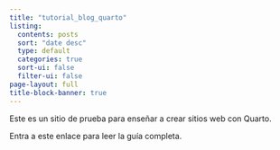 ```yaml
---
title: "tutorial_blog_quarto"
listing:
  contents: posts
  sort: "date desc"
  type: default
  categories: true
  sort-ui: false
  filter-ui: false
page-layout: full
title-block-banner: true
---
```


Este es un sitio de prueba para enseñar a crear sitios web con Quarto.

Entra a este enlace para leer la guía completa.

